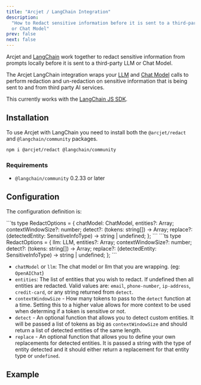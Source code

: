 ```yaml
---
title: "Arcjet / LangChain Integration"
description:
  "How to Redact sensitive information before it is sent to a third-party AI LLM
  or Chat Model"
prev: false
next: false
---
```



Arcjet and [LangChain](https://www.langchain.com/) work together to redact
sensitive information from prompts locally before it is sent to a third-party
LLM or Chat Model.

<WhatIsArcjet />

The Arcjet LangChain integration wraps your
[LLM](https://js.langchain.com/v0.2/docs/concepts/#llms) and
[Chat Model](https://js.langchain.com/v0.2/docs/concepts/#chat-models) calls to
perform redaction and un-redaction on sensitive information that is being sent
to and from third party AI services.

This currently works with the
[LangChain JS SDK](https://js.langchain.com/v0.2/docs/introduction/).

## Installation

To use Arcjet with LangChain you need to install both the `@arcjet/redact` and
`@langchain/community` packages.

```bash
npm i @arcjet/redact @langchain/community
```

### Requirements

- `@langchain/community` 0.2.33 or later

## Configuration

The configuration definition is:

<Tabs>
  <TabItem label="Chat Model (eg ChatGPT)">
    ```ts
    type RedactOptions = {
      chatModel: ChatModel,
      entities?: Array<SensitiveInfoType>;
      contextWindowSize?: number;
      detect?: (tokens: string[]) -> Array<SensitiveInfoType | undefined>;
      replace?: (detectedEntity: SensitiveInfoType) -> string | undefined;
    };
    ```
  </TabItem>
  <TabItem label="LLM (eg GPT4 API)">
    ```ts
    type RedactOptions = {
      llm: LLM,
      entities?: Array<SensitiveInfoType>;
      contextWindowSize?: number;
      detect?: (tokens: string[]) -> Array<SensitiveInfoType | undefined>;
      replace?: (detectedEntity: SensitiveInfoType) -> string | undefined;
    };
    ```
  </TabItem>
</Tabs>

- `chatModel` or `llm`: The chat model or llm that you are wrapping. (eg:
  `OpenAIChat`)
- `entities`: The list of entities that you wish to redact. If undefined then
  all entities are redacted. Valid values are: `email`, `phone-number`,
  `ip-address`, `credit-card`, or any string returned from `detect`.
- `contextWindowSize` - How many tokens to pass to the `detect` function at a
  time. Setting this to a higher value allows for more context to be used when
  determing if a token is sensitive or not.
- `detect` - An optional function that allows you to detect custom entities. It
  will be passed a list of tokens as big as `contextWindowSize` and should
  return a list of detected entities of the same length.
- `replace` - An optional function that allows you to define your own
  replacements for detected entities. It is passed a string with the type of
  entity detected and it should either return a replacement for that entity type
  or `undefined`.

## Example

<Tabs>
  <TabItem label="Chat Model (eg ChatGPT)">
    <Code code={LangChainChatModel} lang="ts" />
  </TabItem>
  <TabItem label="LLM (eg GPT4 API)">
    <Code code={LangChainLLM} lang="ts" />
  </TabItem>
</Tabs>
